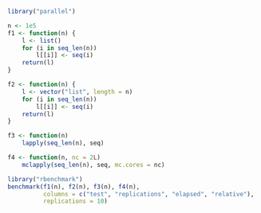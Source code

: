 ```r
library("parallel")

n <- 1e5
f1 <- function(n) {
    l <- list()
    for (i in seq_len(n))
        l[[i]] <- seq(i)
    return(l)
}

f2 <- function(n) {
    l <- vector("list", length = n)
    for (i in seq_len(n))
        l[[i]] <- seq(i)
    return(l)
}

f3 <- function(n) 
    lapply(seq_len(n), seq)

f4 <- function(n, nc = 2L)
    mclapply(seq_len(n), seq, mc.cores = nc)

library("rbenchmark")
benchmark(f1(n), f2(n), f3(n), f4(n), 
          columns = c("test", "replications", "elapsed", "relative"),
          replications = 10)
```
